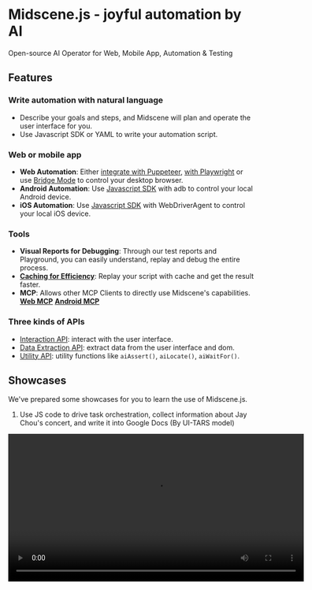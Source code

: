 # Midscene.js - joyful automation by AI

Open-source AI Operator for Web, Mobile App, Automation & Testing

## Features

### Write automation with natural language
- Describe your goals and steps, and Midscene will plan and operate the user interface for you.
- Use Javascript SDK or YAML to write your automation script.

### Web or mobile app
- **Web Automation**: Either [integrate with Puppeteer](./integrate-with-puppeteer), [with Playwright](./integrate-with-playwright) or use [Bridge Mode](./bridge-mode-by-chrome-extension) to control your desktop browser.
- **Android Automation**: Use [Javascript SDK](./integrate-with-android) with adb to control your local Android device.
- **iOS Automation**: Use [Javascript SDK](./integrate-with-ios) with WebDriverAgent to control your local iOS device.

### Tools
- **Visual Reports for Debugging**: Through our test reports and Playground, you can easily understand, replay and debug the entire process.
- [**Caching for Efficiency**](./caching): Replay your script with cache and get the result faster.
- **MCP**: Allows other MCP Clients to directly use Midscene's capabilities. [**Web MCP**](./web-mcp) [**Android MCP**](./mcp-android)

### Three kinds of APIs
- [Interaction API](./api#interaction-methods): interact with the user interface.
- [Data Extraction API](./api#data-extraction): extract data from the user interface and dom.
- [Utility API](./api#more-apis): utility functions like `aiAssert()`, `aiLocate()`, `aiWaitFor()`.


## Showcases

We've prepared some showcases for you to learn the use of Midscene.js.

1. Use JS code to drive task orchestration, collect information about Jay Chou's concert, and write it into Google Docs (By UI-TARS model)

<video src="https://github.com/user-attachments/assets/75474138-f51f-4c54-b3cf-46d61d059999" height="300" controls />

2. Control Maps App on Android (By Qwen-2.5-VL model)

<video src="https://github.com/user-attachments/assets/1f5bab0e-4c28-44e1-b378-a38809b05a00" height="300" controls />

3. Using midscene mcp to browse the page (https://www.saucedemo.com/), perform login, add products, place orders, and finally generate test cases based on mcp execution steps and playwright example

<video src="https://github.com/user-attachments/assets/a95ca353-e50c-4091-85ba-e542f576b6be" height="300" controls />


## Zero-code quick experience

- **[Chrome Extension](./quick-experience)**: Start in-browser experience immediately through [the Chrome Extension](./quick-experience), without writing any code.
- **[Android Playground](./quick-experience-with-android)**: There is also a built-in Android playground to control your local Android device.
- **[iOS Playground](./quick-experience-with-ios)**: There is also a built-in iOS playground to control your local iOS device.

## Model choices

Midscene.js supports both multimodal LLMs like `gpt-4o`, and visual-language models like `Qwen2.5-VL`, `Doubao-1.5-thinking-vision-pro`, `gemini-2.5-pro` and `UI-TARS`. 

Visual-language models are recommended for UI automation.

Read more about [Choose a model](./choose-a-model)

## Two styles of automation

### Auto planning

Midscene will automatically plan the steps and execute them. It may be slower and heavily rely on the quality of the AI model.

```javascript
await aiAct('click all the records one by one. If one record contains the text "completed", skip it');
```

### Workflow style

Split complex logic into multiple steps to improve the stability of the automation code.

```javascript
const recordList = await agent.aiQuery('string[], the record list')
for (const record of recordList) {
  const hasCompleted = await agent.aiBoolean(`check if the record ${record}" contains the text "completed"`)
  if (!hasCompleted) {
    await agent.aiTap(record)
  }
}
```

> For more details about the workflow style, please refer to [Blog - Use JavaScript to Optimize the AI Automation Code](./blog-programming-practice-using-structured-api)


## Comparing to other projects

There are so many UI automation tools out there, and each one seems to be all-powerful. What's special about Midscene.js?

* **Debugging Experience**: You will soon realize that debugging and maintaining automation scripts is the real challenge. No matter how magical the demo looks, ensuring stability over time requires careful debugging. Midscene.js offers a visualized report file, a built-in playground, and a Chrome Extension to simplify the debugging process. These are the tools most developers truly need, and we're continually working to improve the debugging experience.

* **Open Source, Free, Deploy as you want**: Midscene.js is an open-source project. It's decoupled from any cloud service and model provider, you can choose either public or private deployment. There is always a suitable plan for your business.

* **Integrate with Javascript**: You can always bet on Javascript 😎

## Resources

* Home Page and Documentation: [https://midscenejs.com](https://midscenejs.com/)
* Sample Projects: [https://github.com/web-infra-dev/midscene-example](https://github.com/web-infra-dev/midscene-example)
* API Reference: [https://midscenejs.com/api.html](./api)
* GitHub: [https://github.com/web-infra-dev/midscene](https://github.com/web-infra-dev/midscene)

## Community

* [Discord](https://discord.gg/2JyBHxszE4)
* [Follow us on X](https://x.com/midscene_ai)
* [Lark Group(飞书交流群)](https://applink.larkoffice.com/client/chat/chatter/add_by_link?link_token=291q2b25-e913-411a-8c51-191e59aab14d)


## Credits

We would like to thank the following projects:

- [Rsbuild](https://github.com/web-infra-dev/rsbuild) and [Rslib](https://github.com/web-infra-dev/rslib) for the build tool.
- [UI-TARS](https://github.com/bytedance/ui-tars) for the open-source agent model UI-TARS.
- [Qwen2.5-VL](https://github.com/QwenLM/Qwen2.5-VL) for the open-source VL model Qwen2.5-VL.
- [scrcpy](https://github.com/Genymobile/scrcpy) and [yume-chan](https://github.com/yume-chan) allow us to control Android devices with browser.
- [appium-adb](https://github.com/appium/appium-adb) for the javascript bridge of adb.
- [appium-webdriveragent](https://github.com/appium/WebDriverAgent) for the javascript operate XCTest。
- [YADB](https://github.com/ysbing/YADB) for the yadb tool which improves the performance of text input.
- [Puppeteer](https://github.com/puppeteer/puppeteer) for browser automation and control.
- [Playwright](https://github.com/microsoft/playwright) for browser automation and control and testing.

## License

Midscene.js is [MIT licensed](https://github.com/web-infra-dev/midscene/blob/main/LICENSE).
